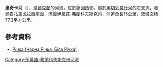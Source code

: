 '''里奇卡河'''（{{lang-uk|Річка}}），是[[烏克蘭|烏克蘭]]的河流，位於該國西部，屬於[[黑切列莫什河|黑切列莫什河]]的右支流，發源自[[扎馬戈拉|扎馬戈拉]]西南面，流經[[伊萬諾-弗蘭科夫斯克州|伊萬諾-弗蘭科夫斯克州]]，河道全長15公里，流域面積77.3平方公里。

==參考資料==
* [https://web.archive.org/web/20131005022808/http://do.gendocs.ru/docs/index-29520.html?page=29 Річка (Чорна Річка, Біла Річка)]

{{DEFAULTSORT:Річка}}
[[Category:伊萬諾-弗蘭科夫斯克州河流|Category:伊萬諾-弗蘭科夫斯克州河流]]


{{Ukraine-river-stub}}